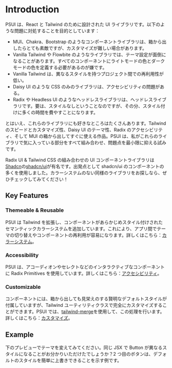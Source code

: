 

<Meta title="Getting Started/Introduction" />

# Introduction

PSUI は、React と Tailwind のために設計された UI ライブラリです。以下のような問題に対処することを目的としています：

- MUI、Chakra、Bootstrap のようなコンポーネントライブラリは、箱から出したらとても素敵ですが、カスタマイズが難しい場合があります。
- Vanilla Tailwind や Flowbite のようなライブラリでは、テーマ設定が面倒になることがあります。すべてのコンポーネントにライトモードの色とダークモードの色を定義する必要があるのが嫌です。
- Vanilla Tailwind は、異なるスタイルを持つプロジェクト間での再利用性が低い。
- Daisy UI のような CSS のみのライブラリは、アクセシビリティの問題がある。
- Radix や Headless UI のようなヘッドレスライブラリは、ヘッドレスライブラリです。要は、スタイルなしということなのですが、その分、スタイル付けに多くの時間を費やすことになります。

とはいえ、これらのライブラリにも好きなところはたくさんあります。Tailwind のスピードとカスタマイズ性、Daisy UI のテーマ性、Radix のアクセシビリティ、そして MUI の箱から出してすぐに使える作品。PSUI は、私がこれらのライブラリで気に入っている部分をすべて組み合わせ、問題点を最小限に抑える試みです。

Radix UI & Tailwind CSS の組み合わせの UI コンポーネントライブラリは<a href="https://twitter.com/shadcn">Shadcn</a>の<a href="https://ui.shadcn.com/">shadcn/ui</a>が有名です。出発点として shadcn/ui のコンポーネントの多くを使用しました。カラーシステムのない同様のライブラリをお探しなら、ぜひチェックしてみてください！

## Key Features

### Themeable & Reusable

PSUI は Tailwind を拡張し、コンポーネントがあらかじめスタイル付けされたセマンティックカラーシステムを追加しています。これにより、アプリ間でテーマの切り替えやコンポーネントの再利用が容易になります。詳しくはこちら：[カラーシステム](?path=/docs/concepts-colors--docs)。

### Accessibility

PSUI は、アコーディオンやセレクトなどのインタラクティブなコンポーネントに Radix Primitives を使用しています。詳しくはこちら：[アクセシビリティ](?path=/docs/concepts-accessibility--docs)。

### Customizable

コンポーネントには、箱から出しても見栄えのする賢明なデフォルトスタイルが付属していますが、Tailwind ユーティリティクラスで完全にカスタマイズすることができます。PSUI では、[tailwind-merge](https://www.npmjs.com/package/tailwind-merge)を使用して、この処理を行います。詳しくはこちら：[カスタマイズ](?path=/docs/concepts-customization--docs)。

## Example

下のプレビューでテーマを変えてみてください。同じ JSX で Button が異なるスタイルになることがお分かりいただけたでしょうか？2 つ目のボタンは、デフォルトのスタイルを簡単に上書きできることを示す例です。

<Canvas>
  <Story of={ButtonStories.Default} />
</Canvas>
